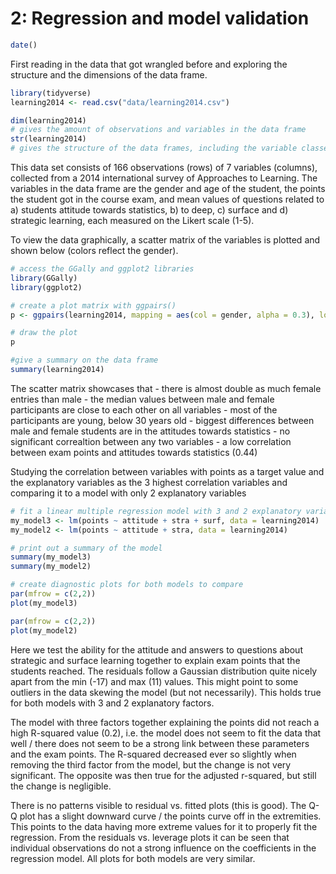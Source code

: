 # 2: Regression and model validation

```r

date()

```

First reading in the data that got wrangled before and exploring the structure and the dimensions of the data frame.

```r

library(tidyverse)
learning2014 <- read.csv("data/learning2014.csv")

dim(learning2014)
# gives the amount of observations and variables in the data frame 
str(learning2014)
# gives the structure of the data frames, including the variable classes of each variable

```

This data set consists of 166 observations (rows) of 7 variables (columns), collected from a 2014 international survey of Approaches to Learning. The variables in the data frame are the gender and age of the student, the points the student got in the course exam, and mean values of questions related to a) students attitude towards statistics, b) to deep, c) surface and d) strategic learning, each measured on the Likert scale (1-5).

To view the data graphically, a scatter matrix of the variables is plotted and shown below (colors reflect the gender).

```r

# access the GGally and ggplot2 libraries
library(GGally)
library(ggplot2)

# create a plot matrix with ggpairs()
p <- ggpairs(learning2014, mapping = aes(col = gender, alpha = 0.3), lower = list(combo = wrap("facethist", bins = 20)))

# draw the plot
p

#give a summary on the data frame
summary(learning2014)

```

The scatter matrix showcases that - there is almost double as much female entries than male - the median values between male and female participants are close to each other on all variables - most of the participants are young, below 30 years old - biggest differences between male and female students are in the attitudes towards statistics - no significant correaltion between any two variables - a low correlation between exam points and attitudes towards statistics (0.44)

Studying the correlation between variables with points as a target value and the explanatory variables as the 3 highest correlation variables and comparing it to a model with only 2 explanatory variables

```r

# fit a linear multiple regression model with 3 and 2 explanatory variables
my_model3 <- lm(points ~ attitude + stra + surf, data = learning2014)
my_model2 <- lm(points ~ attitude + stra, data = learning2014)

# print out a summary of the model
summary(my_model3)
summary(my_model2)

# create diagnostic plots for both models to compare
par(mfrow = c(2,2))
plot(my_model3)

par(mfrow = c(2,2))
plot(my_model2)
```

Here we test the ability for the attitude and answers to questions about strategic and surface learning together to explain exam points that the students reached. The residuals follow a Gaussian distribution quite nicely apart from the min (-17) and max (11) values. This might point to some outliers in the data skewing the model (but not necessarily). This holds true for both models with 3 and 2 explanatory factors.

The model with three factors together explaining the points did not reach a high R-squared value (0.2), i.e. the model does not seem to fit the data that well / there does not seem to be a strong link between these parameters and the exam points. The R-squared decreased ever so slightly when removing the third factor from the model, but the change is not very significant. The opposite was then true for the adjusted r-squared, but still the change is negligible.

There is no patterns visible to residual vs. fitted plots (this is good). The Q-Q plot has a slight downward curve / the points curve off in the extremities. This points to the data having more extreme values for it to properly fit the regression. From the residuals vs. leverage plots it can be seen that individual observations do not a strong influence on the coefficients in the regression model. All plots for both models are very similar.
